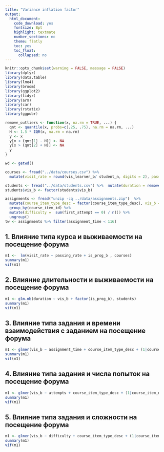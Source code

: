 ```yaml
---
title: "Variance inflation factor"
output:
  html_document:
    code_download: yes
    fontsize: 8pt
    highlight: textmate
    number_sections: no
    theme: flatly
    toc: yes
    toc_float:
      collapsed: no
---
```



```r
knitr::opts_chunk$set(warning = FALSE, message = FALSE)
library(dplyr)
library(data.table)
library(lme4)
library(broom)
library(ggplot2)
library(tidyr)
library(arm)
library(car)
library(rstatix)
library(ggpubr)

remove_outliers <- function(x, na.rm = TRUE, ...) {
  qnt <- quantile(x, probs=c(.25, .75), na.rm = na.rm, ...)
  H <- 1.5 * IQR(x, na.rm = na.rm)
  y <- x
  y[x < (qnt[1] - H)] <- NA
  y[x > (qnt[2] + H)] <- NA
  y
}

```

```r
wd <- getwd()

courses <- fread("../data/courses.csv") %>%
  mutate(visit_rate = round(vis_learner_b/ student_n, digits = 2), passing_rate = round(passing_rate, digits = 2)) 

students <- fread("../data/students.csv") %>%  mutate(duration = remove_outliers(duration))  
students$vis_b <- factor(students$vis_b)

assignments <- fread("unzip -cq ../data/assignments.zip")  %>%  
  mutate(course_item_type_desc = factor(course_item_type_desc), vis_b = ifelse(vis_tw==0, 0, 1)) %>% 
  group_by(course_item_id) %>% 
  mutate(difficulty =  sum(first_attempt == 0) / n()) %>% 
  ungroup() 
tw <- assignments %>% filter(assignment_time < 116) 
```

## 1. Влияние типа курса и выживаемости на посещение форума

```r
m1 <-  lm(visit_rate ~ passing_rate + is_prog_b , courses)
summary(m1)
vif(m1)
```


## 2. Влияние длительности и выживаемости на посещение форума

```r
m1 <- glm.nb(duration ~ vis_b + factor(is_prog_b), students)
summary(m1)
vif(m1)
```

## 3. Влияние типа задания и времени взаимодействия с заданием на посещение форума

```r
m1 <- glmer(vis_b ~ assignment_time + course_item_type_desc + (1|course_item_name), family = "binomial", tw)
summary(m1)
vif(m1)
```

## 4. Влияние типа задания и числа попыток на посещение форума

```r
m1 <- glmer(vis_b ~ attempts + course_item_type_desc + (1|course_item_name), family = "binomial", assignments)
summary(m1)
vif(m1)
```

## 5. Влияние типа задания и сложности на посещение форума

```r
m1 <- glmer(vis_b ~ difficulty + course_item_type_desc + (1|course_item_name), family = "binomial", assignments)
summary(m1)
vif(m1)
```

